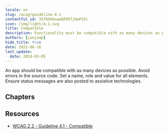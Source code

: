 ```yaml
---
locale: en
slug: /wcag/guideline-4-1
contentful_id: 3SfbOXOxww6R5R7jHaP2Xl
icon: /img/light/4.1.svg
title: Compatible
description: Functionality must be compatible with as many devices as possible.
authors: [janjaap]
hide_title: true
date: 2022-06-16
last_update:
  date: 2024-03-05
---
```


<Hero
  title="Compatible"
  imageSrc="/img/light/4.1.svg"
  alt="WCAG 4.1 - Logo"
  prefix="Guideline 4.1"
/>

An app should be compatible with as many devices as possible. Avoid errors in the source code. Set a name, role and value for all elements. Ensure status messages are also posted  to assistive technologies.

## Chapters

<LinkList title="Chapters" isHighlighted={true}>
  <LinkListItem url="/en/guidelines/wcag/success-criterion-4-1-1" title="Success Criterion 4.1.1 - Parsing" pageTitle="Parsing" shortDescription="Ensure the source code of the app does not contain any errors and does not use any deprecated functions." icon="/img/light/4.1.1.svg" iconAlt="WCAG 4.1.1 - Logo"/>
  <LinkListItem url="/en/guidelines/wcag/success-criterion-4-1-2" title="Success Criterion 4.1.2 - Name, Role, Value" pageTitle="Name, Role, Value" shortDescription="Ensure it is clear for users of assistive technologies what actions can be performed." icon="/img/light/4.1.2.svg" iconAlt="WCAG 4.1.2 - Logo"/>
  <LinkListItem url="/en/guidelines/wcag/success-criterion-4-1-3" title="Success Criterion 4.1.3 - Status Messages" pageTitle="Status Messages" shortDescription="Ensure that status messages are also passed to assistive technologies." icon="/img/light/4.1.3.svg" iconAlt="WCAG 4.1.3 - Logo"/>
</LinkList>

## Resources

- [WCAG 2.2 - Guideline 4.1 - Compatible](https://www.w3.org/TR/WCAG22/#compatible)
